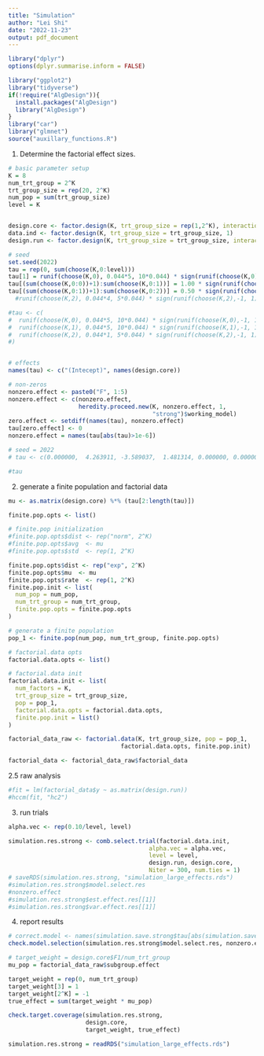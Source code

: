 ```yaml
---
title: "Simulation"
author: "Lei Shi"
date: "2022-11-23"
output: pdf_document
---
```


```r
library("dplyr")
options(dplyr.summarise.inform = FALSE)

library("ggplot2")
library("tidyverse")
if(!require("AlgDesign")){
  install.packages("AlgDesign")
  library("AlgDesign")
}
library("car")
library("glmnet")
source("auxillary_functions.R")
```



1. Determine the factorial effect sizes.
```r
# basic parameter setup
K = 8
num_trt_group = 2^K
trt_group_size = rep(20, 2^K)
num_pop = sum(trt_group_size)
level = K


design.core <- factor.design(K, trt_group_size = rep(1,2^K), interaction = level, centering = 1/2)
data.ind <- factor.design(K, trt_group_size = trt_group_size, 1)
design.run <- factor.design(K, trt_group_size = trt_group_size, interaction = level, centering = 1/2)

# seed 
set.seed(2022)
tau = rep(0, sum(choose(K,0:level)))
tau[1] = runif(choose(K,0), 0.044*5, 10*0.044) * sign(runif(choose(K,0),-1, 1))
tau[(sum(choose(K,0:0))+1):sum(choose(K,0:1))] = 1.00 * sign(runif(choose(K,1),-1, 1))
tau[(sum(choose(K,0:1))+1):sum(choose(K,0:2))] = 0.50 * sign(runif(choose(K,2),-1, 1))
  #runif(choose(K,2), 0.044*4, 5*0.044) * sign(runif(choose(K,2),-1, 1)) * rbinom(choose(K,2), 1, 0.7)

#tau <- c(
#  runif(choose(K,0), 0.044*5, 10*0.044) * sign(runif(choose(K,0),-1, 1)),
#  runif(choose(K,1), 0.044*5, 10*0.044) * sign(runif(choose(K,1),-1, 1)),
#  runif(choose(K,2), 0.044*1, 5*0.044) * sign(runif(choose(K,2),-1, 1)) * rbinom(choose(K,2), 1, 0.7),
#)


# effects
names(tau) <- c("(Intecept)", names(design.core))

# non-zeros
nonzero.effect <- paste0("F", 1:5)
nonzero.effect <- c(nonzero.effect, 
                    heredity.proceed.new(K, nonzero.effect, 1,
                                         "strong")$working_model)
zero.effect <- setdiff(names(tau), nonzero.effect)
tau[zero.effect] <- 0
nonzero.effect = names(tau[abs(tau)>1e-6])

# seed = 2022
# tau <- c(0.000000,  4.263911, -3.589037,  1.481314, 0.000000, 0.000000, -1.297196, 0.000000, 2.481268, 0.000000,  1.007448,  0.000000,  1.578967, -3.077587, -3.437906, rep(0, 2^K-1-15))

#tau
```


2. generate a finite population and factorial data
```r
mu <- as.matrix(design.core) %*% (tau[2:length(tau)])

finite.pop.opts <- list()

# finite.pop initialization
#finite.pop.opts$dist <- rep("norm", 2^K)
#finite.pop.opts$avg  <- mu
#finite.pop.opts$std  <- rep(1, 2^K)

finite.pop.opts$dist <- rep("exp", 2^K)
finite.pop.opts$mu  <- mu
finite.pop.opts$rate  <- rep(1, 2^K)
finite.pop.init <- list(
  num_pop = num_pop,
  num_trt_group = num_trt_group,
  finite.pop.opts = finite.pop.opts
)

# generate a finite population
pop_1 <- finite.pop(num_pop, num_trt_group, finite.pop.opts)

# factorial.data opts
factorial.data.opts <- list()

# factorial.data init
factorial.data.init <- list(
  num_factors = K,
  trt_group_size = trt_group_size,
  pop = pop_1,
  factorial.data.opts = factorial.data.opts,
  finite.pop.init = list()
)

factorial_data_raw <- factorial.data(K, trt_group_size, pop = pop_1,
                                factorial.data.opts, finite.pop.init)

factorial_data <- factorial_data_raw$factorial_data

```


2.5 raw analysis
```r
#fit = lm(factorial_data$y ~ as.matrix(design.run))
#hccm(fit, "hc2")
```



3. run trials
```r
alpha.vec <- rep(0.10/level, level)

simulation.res.strong <- comb.select.trial(factorial.data.init, 
                                        alpha.vec = alpha.vec, 
                                        level = level, 
                                        design.run, design.core,
                                        Niter = 300, num.ties = 1)
# saveRDS(simulation.res.strong, "simulation_large_effects.rds")
#simulation.res.strong$model.select.res
#nonzero.effect
#simulation.res.strong$est.effect.res[[1]]
#simulation.res.strong$var.effect.res[[1]]
```


4. report results
```r
# correct.model <- names(simulation.save.strong$tau[abs(simulation.save.strong$tau)>1e-6])
check.model.selection(simulation.res.strong$model.select.res, nonzero.effect)

# target_weight = design.core$F1/num_trt_group
mu_pop = factorial_data_raw$subgroup.effect

target_weight = rep(0, num_trt_group)
target_weight[3] = 1
target_weight[2^K] = -1
true_effect = sum(target_weight * mu_pop)

check.target.coverage(simulation.res.strong, 
                      design.core, 
                      target_weight, true_effect)
```


```r
simulation.res.strong = readRDS("simulation_large_effects.rds")
```




